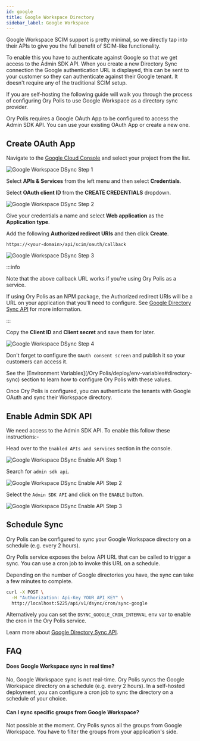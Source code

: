 ```yaml
---
id: google
title: Google Workspace Directory
sidebar_label: Google Workspace
---
```


Google Workspace SCIM support is pretty minimal, so we directly tap into their APIs to give you the full benefit of SCIM-like
functionality.

To enable this you have to authenticate against Google so that we get access to the Admin SDK API. When you create a new Directory
Sync connection the Google authentication URL is displayed, this can be sent to your customer so they can authenticate against
their Google tenant. It doesn't require any of the traditional SCIM setup.

If you are self-hosting the following guide will walk you through the process of configuring Ory Polis to use Google Workspace as
a directory sync provider.

Ory Polis requires a Google OAuth App to be configured to access the Admin SDK API. You can use your existing OAuth App or create
a new one.

## Create OAuth App

Navigate to the [Google Cloud Console](https://console.cloud.google.com/) and select your project from the list.

![Google Workspace DSync Step 1](../../_assets/dsync-providers/google/oauth/1.png)

Select **APIs & Services** from the left menu and then select **Credentials**.

Select **OAuth client ID** from the **CREATE CREDENTIALS** dropdown.

![Google Workspace DSync Step 2](../../_assets/dsync-providers/google/oauth/2.png)

Give your credentials a name and select **Web application** as the **Application type**.

Add the following **Authorized redirect URIs** and then click **Create**.

`https://<your-domain>/api/scim/oauth/callback`

![Google Workspace DSync Step 3](../../_assets/dsync-providers/google/oauth/3.png)

:::info

Note that the above callback URL works if you're using Ory Polis as a service.

If using Ory Polis as an NPM package, the Authorized redirect URIs will be a URL on your application that you'll need to
configure. See [Google Directory Sync API](../api-reference.mdx#google-directory-sync) for more information.

:::

Copy the **Client ID** and **Client secret** and save them for later.

![Google Workspace DSync Step 4](../../_assets/dsync-providers/google/oauth/4.png)

Don't forget to configure the `OAuth consent screen` and publish it so your customers can access it.

See the [Environment Variables](/Ory Polis/deploy/env-variables#directory-sync) section to learn how to configure Ory Polis
with these values.

Once Ory Polis is configured, you can authenticate the tenants with Google OAuth and sync their Workspace directory.

## Enable Admin SDK API

We need access to the Admin SDK API. To enable this follow these instructions:-

Head over to the `Enabled APIs and services` section in the console.

![Google Workspace DSync Enable API Step 1](../../_assets/dsync-providers/google/oauth/enable-api-1.png)

Search for `admin sdk api`.

![Google Workspace DSync Enable API Step 2](../../_assets/dsync-providers/google/oauth/enable-api-2.png)

Select the `Admin SDK API` and click on the `ENABLE` button.

![Google Workspace DSync Enable API Step 3](../../_assets/dsync-providers/google/oauth/enable-api-3.png)

## Schedule Sync

Ory Polis can be configured to sync your Google Workspace directory on a schedule (e.g. every 2 hours).

Ory Polis service exposes the below API URL that can be called to trigger a sync. You can use a cron job to invoke this URL on a
schedule.

Depending on the number of Google directories you have, the sync can take a few minutes to complete.

```bash
curl -X POST \
  -H "Authorization: Api-Key YOUR_API_KEY" \
  http://localhost:5225/api/v1/dsync/cron/sync-google
```

Alternatively you can set the `DSYNC_GOOGLE_CRON_INTERVAL` env var to enable the cron in the Ory Polis service.

Learn more about [Google Directory Sync API](../api-reference.mdx#4-sync-directory).

## FAQ

#### Does Google Workspace sync in real time?

No, Google Workspace sync is not real-time. Ory Polis syncs the Google Workspace directory on a schedule (e.g. every 2 hours). In
a self-hosted deployment, you can configure a cron job to sync the directory on a schedule of your choice.

#### Can I sync specific groups from Google Workspace?

Not possible at the moment. Ory Polis syncs all the groups from Google Workspace. You have to filter the groups from your
application's side.
